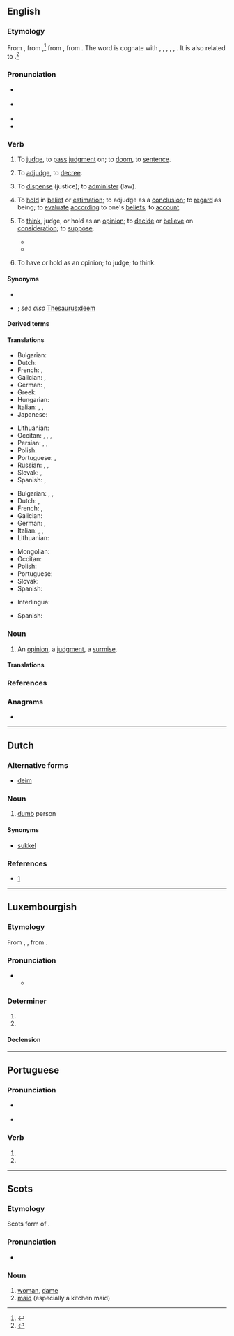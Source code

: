 {{also|Deem}}
==English==
{{was wotd|2019|April|10}}

===Etymology===
{{PIE root|en|dʰeh₁}}
From {{inh|en|enm|demen|dẹ̄men|to judge; to criticize, condemn; to impose a penalty on, sentence; to direct, order; to believe, think, deem}}, from {{inh|en|ang|dēman||to decide, decree, deem, determine, judge; to condemn, doom, sentence; to consider, examine, reckon, think; to prove; to compute, estimate; to declare, tell; to glorify, praise}},<ref>{{R:MED Online|entry=dẹ̄men, v.|id=MED11023|accessdate=28 April 2018}}</ref> from {{inh|en|gem-pro|*dōmijaną||to judge, think}}, from {{der|en|ine-pro|*dʰeh₁-||to set, put}}. The word is cognate with {{cog|da|dømme||to judge}}, {{cog|nl|doemen||to condemn, foredoom}}, {{cog|frr|dema||to judge, recognise}}, {{cog|nb|dømme||to judge}}, {{cog|nn|døma||to judge}}, {{cog|sv|döma||to judge, sentence, condemn}}. It is also related to {{m|en|doom}}.<ref>{{R:Oxford Dictionaries Online}}</ref>

===Pronunciation===
* {{a|RP}} {{IPA|/diːm/|lang=en}}
* {{a|GA}} {{IPA|/dim/|lang=en}}
* {{audio|en-au-deem.ogg|Audio (AU)|lang=en}}
* {{rhymes|iːm|lang=en}}

===Verb===
{{en-verb}}

# {{lb|en|transitive|obsolete}} To [[judge#Verb|judge]], to [[pass#Verb|pass]] [[judgment]] on; to [[doom#Verb|doom]], to [[sentence#Verb|sentence]].
# {{lb|en|transitive|obsolete}} To [[adjudge]], to [[decree#Verb|decree]].
# {{lb|en|transitive|obsolete}} To [[dispense]] (justice); to [[administer]] (law).
# {{lb|en|transitive}} To [[hold#Verb|hold]] in [[belief]] or [[estimation]]; to adjudge as a [[conclusion]]; to [[regard#Verb|regard]] as being; to [[evaluate]] [[according#Adverb|according]] to one's [[belief]]s; to [[account#Verb|account]].
#: {{ux|en|She '''deemed''' his efforts insufficient.}}
# {{lb|en|ambitransitive}} To [[think]], judge, or hold as an [[opinion]]; to [[decide]] or [[believe]] on [[consideration]]; to [[suppose]].
#* {{RQ:Bunyan Pilgrim's Progress|pages=139–140|pageref=140|format=full|passage=So ''Chriſtian'' came up with him again, and ſaid, Sir, you talk as if you knew ſomething more than all the World doth; and if I take not my mark amiſs, I '''deem''' I have half a gueſs of you: Is not your name Mr. ''By-ends'' of ''Fair-ſpeech''?}}
#* {{quote-book|lang=en|author=Ralph Waldo Emerson|authorlink=Ralph Waldo Emerson|chapter=Threnody|title=Poems|location=London|publisher=Chapman, Brothers, 121, [[w:Newgate|Newgate Street]]|year=1847|page=195|pageurl=https://books.google.com/books?id=D6lcAAAAcAAJ&pg=PA195|oclc=3098019|passage=And '''deemest''' thou as those who pore, / With aged eyes, short way before? / Think'st Beauty vanished from the coast / Of matter, and thy darling lost?}}
# {{lb|en|intransitive}} To have or hold as an opinion; to judge; to think.

====Synonyms====
* {{l|en|judge}}
* {{sense|to hold in belief or estimation}} {{l|en|consider}}; ''see also'' [[Thesaurus:deem]]

====Derived terms====
{{der3|en|addeem|bedeem|deemer|[[deemster]], [[dempster]]|fordeem|foredeem|misdeem}}

====Translations====
{{trans-top|to hold in belief or estimation}}
* Bulgarian: {{t+|bg|смятам|tr=smjátam}}
* Dutch: {{t+|nl|beschouwen}}
* French: {{t+|fr|estimer}}, {{t+|fr|croire}}
* Galician: {{t+|gl|considerar}}, {{t+|gl|xulgar}}
* German: {{t+|de|halten}}, {{t+|de|erachten}}
* Greek: {{t+|el|θεωρώ}}
* Hungarian: {{t+|hu|ítél}}
* Italian: {{t+|it|considerare}}, {{t+|it|valutare}}, {{t+|it|credere}}
* Japanese: {{t|ja|見なす|tr=minasu}}
{{trans-mid}}
* Lithuanian: {{t+|lt|manyti}}
* Occitan: {{t+|oc|considerar}}, {{t+|oc|jutjar}}, {{t|oc|estimar}}, {{t+|oc|creire}}
* Persian: {{t+|fa|پنداشتن|sc=fa-Arab}}, {{t|fa|خیال کردن|sc=fa-Arab}}, {{t+|fa|فرض کردن|sc=fa-Arab}}
* Polish: {{t+|pl|uznać|pf}}
* Portuguese: {{t+|pt|considerar}}, {{t+|pt|estimar}}
* Russian: {{t+|ru|полага́ть|impf}}, {{t+|ru|счита́ть|impf}}, {{t+|ru|ду́мать|impf}}
* Slovak: {{t|sk|uznať}}, {{t|sk|považovať}}
* Spanish: {{t+|es|considerar}}, {{t+|es|concluir}}
{{trans-bottom}}

{{trans-top|to have or hold as an opinion}}
* Bulgarian: {{t+|bg|смятам|tr=smjátam}}, {{t+|bg|считам|tr=sčítam}}, {{t+|bg|мисля|tr=míslja}}
* Dutch: {{t+|nl|vinden}}, {{t+|nl|achten}}
* French: {{t+|fr|considérer}}, {{t+|fr|croire}}
* Galician: {{t+|gl|considerar}}
* German: {{t+|de|erachten}}, {{t+|de|ansehen}}
* Italian: {{t+|it|considerare}}, {{t+|it|ritenere}}, {{t+|it|reputare}}
* Lithuanian: {{t+|lt|manyti}}
{{trans-mid}}
* Mongolian: {{t+|mn|үзэх|sc=Cyrl}}
* Occitan: {{t+|oc|considerar}}
* Polish: {{t+|pl|uznawać|impf}}
* Portuguese: {{t+|pt|considerar}}
* Slovak: {{t|sk|považovať}}
* Spanish: {{t+|es|considerar}}
{{trans-bottom}}

{{checktrans-top}}
* Interlingua: {{t-check|ia|estimar}}
{{trans-mid}}
* Spanish: {{t+check|es|estimar}}
{{trans-bottom}}

===Noun===
{{en-noun}}

# An [[opinion]], a [[judgment]], a [[surmise#Noun|surmise]].

====Translations====
{{trans-see|an opinion, judgment|opinion|judgment}}

===References===
<references />

===Anagrams===
* {{anagrams|en|a=deem|Mede|deme|meed}}

----

==Dutch==

===Alternative forms===
* [[deim]]

===Noun===
{{nl-noun|m|demen|deemke}}
# {{lb|nl|Brabantian}} [[dumb]] person
#: {{ux|nl|Maa ziet gij da dan ni, 't ligt veur ave neus, gij [[sen]] '''deem'''!}}

====Synonyms====
* [[sukkel]]

===References===
* [http://www.vlaamswoordenboek.be/definities/toon/7090]

----

==Luxembourgish==

===Etymology===
From {{der|lb|goh|themu}}, {{m|goh|demu}}, from {{der|lb|gem-pro|*þammai}}.

===Pronunciation===
* {{IPA|/deːm/|lang=lb}}
** {{rhymes|eːm|lang=lb}}

===Determiner===
{{head|lb|determiner form|g=m|g2=n|unstressed|dem}}

# {{form of|dative|deen|lang=lb}}
# {{form of|dative|dat|lang=lb}}

====Declension====
{{lb-decl-definite article}}

----

==Portuguese==

===Pronunciation===
* {{a|Portugal}} {{IPA|/ˈde.ɐ̃j/|lang=pt}}
* {{a|Portugal|following a non-nasal sound}} {{IPA|[ˈðe.ɐ̃j]|lang=pt}}

===Verb===
{{head|pt|verb form}}

# {{inflection of|dar||3|p|pres|subj|lang=pt}}
# {{inflection of|dar||3|p|impr|lang=pt}}

----

==Scots==

===Etymology===
Scots form of {{der|sco|en|dame}}.

===Pronunciation===
* {{IPA|/dim/|lang=sco}}

===Noun===
{{sco-noun}}

# [[woman]], [[dame]]
# [[maid]] (especially a kitchen maid)